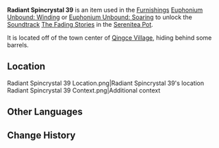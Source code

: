 {{Item Infobox
|id           = 141039
|image        = Item Radiant Spincrystal.png
|type         = Adventure Items
|group        = Radiant Spincrystals
|rarity       = 4
|invCategory  = Precious Items
|description  = This wondrous crystal contains a certain rhythm, like something beautiful woven from delicate silk. These items can be found throughout the mainland or from merchants who collect curios. The tune held within this crystal can be revivified in your [[Serenitea Pot]] using either "[[Euphonium Unbound: Winding]]" or "[[Euphonium Unbound: Soaring]]." The tune contained within this [[Radiant Spincrystal]] is "[[The Fading Stories (Qingce Night)|The Fading Stories]]."
|source1      = [[Qingce Village]]
|track        = The Fading Stories (Qingce Night)
}}
'''Radiant Spincrystal 39''' is an item used in the [[Furnishings]] [[Euphonium Unbound: Winding]] or [[Euphonium Unbound: Soaring]] to unlock the [[Soundtrack]] [[The Fading Stories (Qingce Night)|The Fading Stories]] in the [[Serenitea Pot]].

It is located off of the town center of [[Qingce Village]], hiding behind some barrels.

==Location==
<gallery hideaddbutton="true" captionalign="center">
Radiant Spincrystal 39 Location.png|Radiant Spincrystal 39's location
Radiant Spincrystal 39 Context.png|Additional context
</gallery>

==Other Languages==
{{Other Languages
|default_hidden = 1
|en      = Radiant Spincrystal 39
|zhs     = 旋曜玉帛・其三十九
|zhs_rm  = Xuán Yào Yùbó - Qí Sānshíjiǔ
|zht     = 旋曜玉帛・其三十九
|zht_rm  = Xuán Yào Yùbó - Qí Sānshíjiǔ
|ja      = 旋曜玉帛・39
|ja_rm   = Sen'you Gyokuhaku - Sanjuukyuu{{Assumed}}
|ko      = 빛나는 결정・39
|ko_rm   = 
|es      = Girocristal radiante (39)
|fr      = Gyrocristal radiant 39
|ru      = Лучистый кристалл 39
|th      = Radiant Spincrystal 39
|vi      = Ngọc Thạch Âm Vang 39
|de      = Strahlender Drehkristall XXXIX
|id      = Radiant Spincrystal 39
|pt      = Cristal Rodopiante Radiante 39
}}

==Change History==
{{Change History|2.6}}
